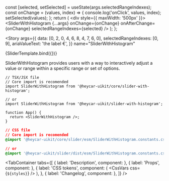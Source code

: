 

<!-- Meta -->

<Meta
  title="Components/Molecules/SliderWithHistogram"
  component={SliderWithHistogram}
/>

  const [selected, setSelected] = useState(args.selectedRangeIndexes);
  const onChange = (values, index) => {
    console.log('onClick', values, index);
    setSelected(values);
  };
  return (
    <div style={{ maxWidth: '500px' }}>
      <SliderWithHistogram
        {...args}
        onChange={onChange}
        onAfterChange={onChange}
        selectedRangeIndexes={selected}
      />
    </div>
  );
};

<!-- Canvas -->

<Story
  args={{
    data: [0, 2, 0, 4, 6, 8, 4, 7, 6, 0],
    selectedRangeIndexes: [0, 9],
    ariaValueText: 'the label €',
  }}
  name="SliderWithHistogram"
>
  {SliderTemplate.bind({})}
</Story>

<!-- Docs -->

<ComponentHeader
  name="SliderWithHistogram"
  version={version}
  stage={1}
  design="https://www.figma.com/file/rrvkvQEoVTOHa7MzyKSaoz/Design-system?type=design&node-id=16183-216308&t=7R05xcivHCpVcg0r-0"
/>

SliderWithHistogram provides users with a way to interactively adjust a value or range within a specific range or set of options.

```tsx
// TSX/JSX file
// Core import is recomended
import SliderWithHistogram from '@heycar-uikit/core/slider-with-histogram';

// or
import SliderWithHistogram from '@heycar-uikit/slider-with-histogram';

function App() {
  return <SliderWithHistogram />;
}
```

```css
// CSS file
// Core import is recomended
@import '@heycar-uikit/core/slider/esm/SliderWithHistogram.constants.css';

// or
@import '@heycar-uikit/slider/dist/esm/SliderWithHistogram.constants.css';
```

<!-- Description -->

<TabContainer
  tabs={[
    { label: 'Description', component: <Description /> },
    { label: 'Props', component: <Props of={SliderWithHistogram} /> },
    {
      label: 'CSS tokens',
      component: (
        <CssVars
          css={`
            ${styles}
          `}
        />
      ),
    },
    { label: 'Changelog', component: <Changelog /> },
  ]}
/>
